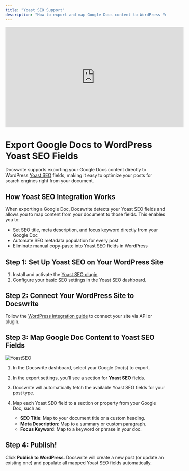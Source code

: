```yaml
---
title: "Yoast SEO Support"
description: "How to export and map Google Docs content to WordPress Yoast SEO fields using Docswrite."
---
```


<iframe
  width="560"
  height="315"
  src="https://www.youtube.com/embed/b5Z8Qjikbo4"
  title="YouTube video player"
  frameborder="0"
  allow="accelerometer; autoplay; clipboard-write; encrypted-media; gyroscope; picture-in-picture"
  allowfullscreen
></iframe>

# Export Google Docs to WordPress Yoast SEO Fields

Docswrite supports exporting your Google Docs content directly to WordPress [Yoast SEO](https://yoast.com/seo-blog/) fields, making it easy to optimize your posts for search engines right from your document.

## How Yoast SEO Integration Works

When exporting a Google Doc, Docswrite detects your Yoast SEO fields and allows you to map content from your document to those fields. This enables you to:

- Set SEO title, meta description, and focus keyword directly from your Google Doc
- Automate SEO metadata population for every post
- Eliminate manual copy-paste into Yoast SEO fields in WordPress

## Step 1: Set Up Yoast SEO on Your WordPress Site

1. Install and activate the [Yoast SEO plugin](https://wordpress.org/plugins/wordpress-seo/).
2. Configure your basic SEO settings in the Yoast SEO dashboard.

## Step 2: Connect Your WordPress Site to Docswrite

Follow the [WordPress integration guide](/integrations/wordpress/api) to connect your site via API or plugin.

## Step 3: Map Google Doc Content to Yoast SEO Fields

![YoastSEO](/images/new/dashboard/yoast-seo.png)

1. In the Docswrite dashboard, select your Google Doc(s) to export.
2. In the export settings, you'll see a section for **Yoast SEO** fields.
3. Docswrite will automatically fetch the available Yoast SEO fields for your post type.
4. Map each Yoast SEO field to a section or property from your Google Doc, such as:

   - **SEO Title**: Map to your document title or a custom heading.
   - **Meta Description**: Map to a summary or custom paragraph.
   - **Focus Keyword**: Map to a keyword or phrase in your doc.

## Step 4: Publish!

Click **Publish to WordPress**. Docswrite will create a new post (or update an existing one) and populate all mapped Yoast SEO fields automatically.
